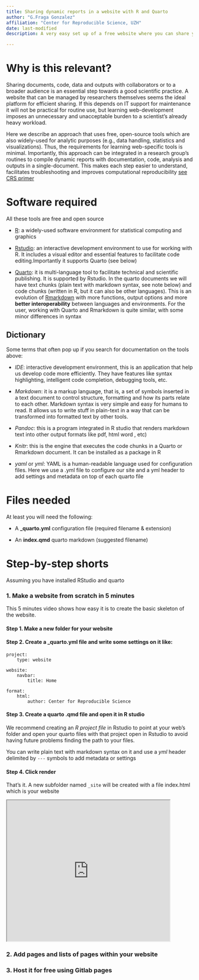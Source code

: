 ```yaml
---
title: Sharing dynamic reports in a website with R and Quarto 
author: "G.Fraga Gonzalez"
affiliation: "Center for Reproducible Science, UZH"
date: last-modified
description: A very easy set up of a free website where you can share your dynamic reports or other research outputs 

---
```


# Why is this relevant?

Sharing documents, code, data and outputs with collaborators or to a broader audience is an essential step towards a good scientific practice. A website that can be managed by researchers themselves seems the ideal platform for efficient sharing. If this depends on IT support for maintenance it will not be practical for routine use, but learning web-development imposes an unnecessary and unacceptable burden to a scientist's already heavy workload.

Here we describe an approach that uses free, open-source tools which are also widely-used for analytic purposes (e.g., data handling, statistics and visualizations). Thus, the requirements for learning web-specific tools is minimal. Importantly, this approach can be integrated in a research group's routines to compile dynamic reports with documentation, code, analysis and outputs in a single-document. This makes each step easier to understand, facilitates troubleshooting and improves computational reproducibility [see CRS primer](https://zenodo.org/records/8354360)

# Software required

All these tools are free and open source

-   [R](https://www.r-project.org/): a widely-used software environment for statistical computing and graphics

-   [Rstudio](https://posit.co/download/rstudio-desktop/): an interactive development environment to use for working with R. It includes a visual editor and essential features to facilitate code editing.Importantly it supports Quarto (see below)

-   [Quarto](https://quarto.org/): it is multi-language tool to facilitate technical and scientific publishing. It is supported by Rstudio. In the quarto documents we will have text chunks (plain text with markdown syntax, see note below) and code chunks (written in R, but it can also be other languages). This is an evolution of [Rmarkdown](https://rmarkdown.rstudio.com/) with more functions, output options and more **better interoperability** between languages and environments. For the user, working with Quarto and Rmarkdown is quite similar, with some minor differences in syntax

::: {.callout-note appearance="default"}
## Dictionary

Some terms that often pop up if you search for documentation on the tools above:

-   *IDE*: interactive development environment, this is an application that help us develop code more efficiently. They have features like syntax highlighting, intelligent code completion, debugging tools, etc.

-   *Markdown*: it is a markup language, that is, a set of symbols inserted in a text document to control structure, formatting and how its parts relate to each other. Markdown syntax is very simple and easy for humans to read. It allows us to write stuff in plain-text in a way that can be transformed into formatted text by other tools.

-   *Pandoc*: this is a program integrated in R studio that renders markdown text into other output formats like pdf, html word , etc)

-   *Knitr*: this is the engine that executes the code chunks in a Quarto or Rmarkdown document. It can be installed as a package in R

-   *yaml* or *yml*: YAML is a human-readable language used for configuration files. Here we use a .yml file to configure our site and a yml header to add settings and metadata on top of each quarto file

:::

# Files needed

At least you will need the following:

-   A **\_quarto.yml** configuration file (required filename & extension)

-   An **index.qmd** quarto markdown (suggested filename)

# Step-by-step shorts 
Assuming you have installed RStudio and quarto

### 1. Make a website from scratch in 5 minutes 
This 5 minutes video shows how easy it is to create the basic skeleton of the website. 

#### Step 1. Make a new folder for your website
#### Step 2. Create a _quarto.yml file and write some settings on it like:

```{}
project:
    type: website
    
website:
    navbar:
        title: Home
        
format: 
    html:
        author: Center for Reproducible Science
``` 

#### Step 3. Create a quarto .qmd file and open it in R studio
We recommend creating an *R project file* in Rstudio to point at your web's folder and open your quarto files with that project open in Rstudio to avoid having future problems finding the path to your files.

You can write plain text with markdown syntax on it and use a *yml* header delimited by `---` symbols to add metadata or settings 

#### Step 4. Click render 
That's it. A new subfolder named `_site` will be created with a file index.html which is your website

 

```{=html}
<iframe src="https://drive.google.com/file/d/1hw2ZIf7RuMHZ0xghZBfcnhe1sqvckiYr/preview" width="440" height="380" allow="autoplay"></iframe>
```


### 2. Add pages and lists of pages within your website



### 3. Host it for free using Gitlab pages